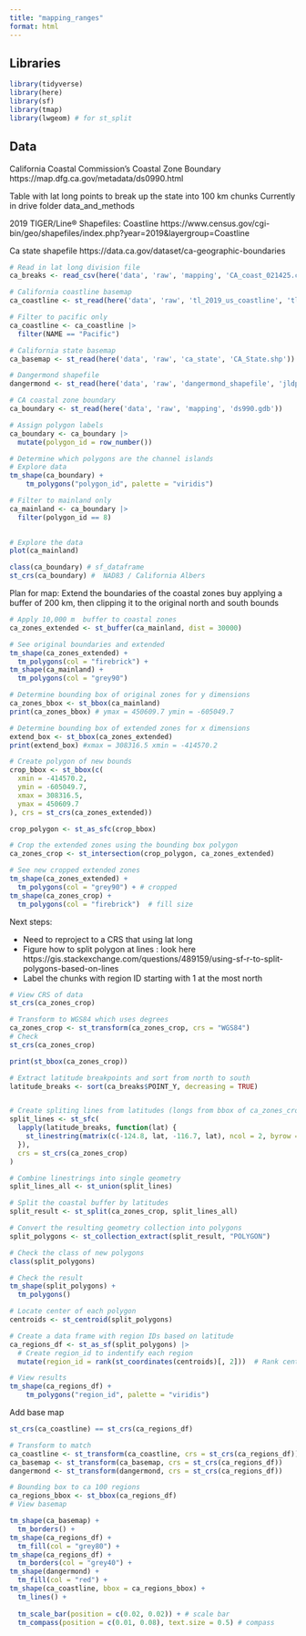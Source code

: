 ```yaml
---
title: "mapping_ranges"
format: html
---
```


## Libraries 
```r
library(tidyverse)
library(here)
library(sf)
library(tmap)
library(lwgeom) # for st_split
```

## Data 

California Coastal Commission's Coastal Zone Boundary 
https://map.dfg.ca.gov/metadata/ds0990.html

Table with lat long points to break up the state into 100 km chunks 
Currently in drive folder data_and_methods


2019 TIGER/Line® Shapefiles: Coastline
https://www.census.gov/cgi-bin/geo/shapefiles/index.php?year=2019&layergroup=Coastline

Ca state shapefile 
https://data.ca.gov/dataset/ca-geographic-boundaries

```r
# Read in lat long division file 
ca_breaks <- read_csv(here('data', 'raw', 'mapping', 'CA_coast_021425.csv'))

# California coastline basemap 
ca_coastline <- st_read(here('data', 'raw', 'tl_2019_us_coastline', 'tl_2019_us_coastline.shp'))

# Filter to pacific only 
ca_coastline <- ca_coastline |> 
  filter(NAME == "Pacific")

# California state basemap 
ca_basemap <- st_read(here('data', 'raw', 'ca_state', 'CA_State.shp'))

# Dangermond shapefile 
dangermond <- st_read(here('data', 'raw', 'dangermond_shapefile', 'jldp_boundary.shp'))
```


```r
# CA coastal zone boundary 
ca_boundary <- st_read(here('data', 'raw', 'mapping', 'ds990.gdb'))

# Assign polygon labels 
ca_boundary <- ca_boundary |>
  mutate(polygon_id = row_number())

# Determine which polygons are the channel islands 
# Explore data 
tm_shape(ca_boundary) + 
    tm_polygons("polygon_id", palette = "viridis")

# Filter to mainland only 
ca_mainland <- ca_boundary |> 
  filter(polygon_id == 8)
  
```


```r
# Explore the data 
plot(ca_mainland)

class(ca_boundary) # sf_dataframe 
st_crs(ca_boundary) #  NAD83 / California Albers 
```

Plan for map: Extend the boundaries of the coastal zones buy applying a buffer of 200 km, then clipping it to the original north and south bounds 





```r
# Apply 10,000 m  buffer to coastal zones 
ca_zones_extended <- st_buffer(ca_mainland, dist = 30000)
```

```r
# See original boundaries and extended 
tm_shape(ca_zones_extended) + 
  tm_polygons(col = "firebrick") + 
tm_shape(ca_mainland) + 
  tm_polygons(col = "grey90")
```

```r
# Determine bounding box of original zones for y dimensions 
ca_zones_bbox <- st_bbox(ca_mainland)
print(ca_zones_bbox) # ymax = 450609.7 ymin = -605049.7

# Determine bounding box of extended zones for x dimensions 
extend_box <- st_bbox(ca_zones_extended)
print(extend_box) #xmax = 308316.5 xmin = -414570.2

# Create polygon of new bounds 
crop_bbox <- st_bbox(c(
  xmin = -414570.2,
  ymin = -605049.7,
  xmax = 308316.5,
  ymax = 450609.7
), crs = st_crs(ca_zones_extended))

crop_polygon <- st_as_sfc(crop_bbox)

# Crop the extended zones using the bounding box polygon
ca_zones_crop <- st_intersection(crop_polygon, ca_zones_extended)

# See new cropped extended zones 
tm_shape(ca_zones_extended) + 
  tm_polygons(col = "grey90") + # cropped 
tm_shape(ca_zones_crop) + 
  tm_polygons(col = "firebrick")  # fill size 
```


Next steps: 

- Need to reproject to a CRS that using lat long 
- Figure how to split polygon at lines : look here https://gis.stackexchange.com/questions/489159/using-sf-r-to-split-polygons-based-on-lines
- Label the chunks with region ID starting with 1 at the most north


```r
# View CRS of data 
st_crs(ca_zones_crop)

# Transform to WGS84 which uses degrees 
ca_zones_crop <- st_transform(ca_zones_crop, crs = "WGS84")
# Check 
st_crs(ca_zones_crop)

print(st_bbox(ca_zones_crop))
```




```r
# Extract latitude breakpoints and sort from north to south
latitude_breaks <- sort(ca_breaks$POINT_Y, decreasing = TRUE)


# Create spliting lines from latitudes (longs from bbox of ca_zones_crop)
split_lines <- st_sfc(
  lapply(latitude_breaks, function(lat) {
    st_linestring(matrix(c(-124.8, lat, -116.7, lat), ncol = 2, byrow = TRUE))
  }),
  crs = st_crs(ca_zones_crop)
)

# Combine linestrings into single geometry 
split_lines_all <- st_union(split_lines)

# Split the coastal buffer by latitudes 
split_result <- st_split(ca_zones_crop, split_lines_all)

# Convert the resulting geometry collection into polygons
split_polygons <- st_collection_extract(split_result, "POLYGON")

# Check the class of new polygons 
class(split_polygons)

# Check the result 
tm_shape(split_polygons) + 
  tm_polygons()
```


```r
# Locate center of each polygon 
centroids <- st_centroid(split_polygons)

# Create a data frame with region IDs based on latitude
ca_regions_df <- st_as_sf(split_polygons) |> 
  # Create region_id to indentify each region 
  mutate(region_id = rank(st_coordinates(centroids)[, 2]))  # Rank centroids by descending latitude

# View results 
tm_shape(ca_regions_df) + 
    tm_polygons("region_id", palette = "viridis") 
```

Add base map 
```r

st_crs(ca_coastline) == st_crs(ca_regions_df)

# Transform to match 
ca_coastline <- st_transform(ca_coastline, crs = st_crs(ca_regions_df))
ca_basemap <- st_transform(ca_basemap, crs = st_crs(ca_regions_df))
dangermond <- st_transform(dangermond, crs = st_crs(ca_regions_df))
```


```r
# Bounding box to ca 100 regions 
ca_regions_bbox <- st_bbox(ca_regions_df)
# View basemap 

tm_shape(ca_basemap) + 
  tm_borders() + 
tm_shape(ca_regions_df) + 
  tm_fill(col = "grey80") + 
tm_shape(ca_regions_df) + 
  tm_borders(col = "grey40") + 
tm_shape(dangermond) + 
  tm_fill(col = "red") + 
tm_shape(ca_coastline, bbox = ca_regions_bbox) + 
  tm_lines() + 
  
  tm_scale_bar(position = c(0.02, 0.02)) + # scale bar
  tm_compass(position = c(0.01, 0.08), text.size = 0.5) # compass
```

